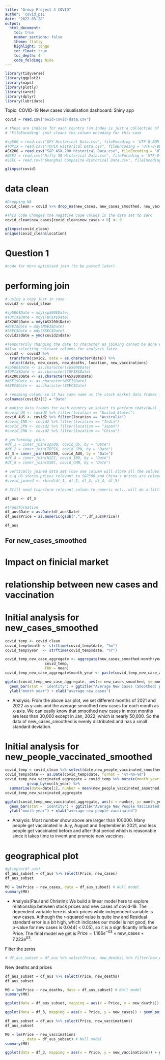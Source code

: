 ```yaml
---
title: "Group Project 4 COVID"
author: 'covid_p11'
date: '2022-03-28'
output:
  html_document:
    toc: true
    number_sections: false
    theme: flatly
    highlight: tango
    toc_float: true
    toc_depth: 4
    code_folding: hide
---
```


```r
library(tidyverse)
library(ggplot2)
library(maps)
library(plotly)
library(caret)
library(dplyr)
library(lubridate)
```

Topic: COVID-19 New cases
visualisation dashboard: Shiny app
```r
covid = read.csv("owid-covid-data.csv")

# these are indices for each country (an index is just a collection of stocks)
# 'FileEncoding' just cleans the column encoding for this case

#sp500 = read.csv("SPY Historical Data.csv", fileEncoding = 'UTF-8-BOM') # This is for US
#TOPIX = read.csv("TOPIX Historical Data.csv", fileEncoding = 'UTF-8-BOM') # This is for Japan
ASX200 = read.csv("S&P_ASX 200 Historical Data.csv", fileEncoding = 'UTF-8-BOM') # This is for Australia
#NSEI = read.csv("Nifty 50 Historical Data.csv", fileEncoding = 'UTF-8-BOM') # This is for India
#SSEC = read.csv("Shanghai Composite Historical Data.csv", fileEncoding = 'UTF-8-BOM') # this is for China

glimpse(covid)
```

# data clean
```r
#Dropping NA
covid_clean = covid %>% drop_na(new_cases, new_cases_smoothed, new_vaccinations, new_vaccinations_smoothed, new_vaccinations_smoothed_per_million, population, median_age, extreme_poverty, total_vaccinations, hospital_beds_per_thousand, human_development_index, new_deaths)

#This code changes the negative case values in the data set to zero
covid_clean$new_cases[covid_clean$new_cases < 0] <- 0

glimpse(covid_clean)
unique(covid_clean$location)
```

# Question 1

```r
#code for more optimised join (to be pasted later)
```


# performing join

```r
# using a copy just in case
covid2 <- covid_clean

#sp500$Date = mdy(sp500$Date)
#TOPIX$Date = mdy(TOPIX$Date)
ASX200$Date = mdy(ASX200$Date)
#NSEI$Date = mdy(NSEI$Date)
#SSEC$Date = mdy(SSEC$Date)
covid2$date = ymd(covid2$date)

#Temporarily changing the date to character as joining cannot be done with date objects
#Also selecting relevant columns for analysis later
covid2 <- covid2 %>%
  transform(covid2, date = as.character(date)) %>% 
  select(date, new_cases, new_deaths, location, new_vaccinations)
#sp500$Date <- as.character(sp500$Date)
#TOPIX$Date <- as.character(TOPIX$Date)
ASX200$Date <- as.character(ASX200$Date)
#NSEI$Date <- as.character(NSEI$Date)
#SSEC$Date <- as.character(SSEC$Date)

# renaming column so it has same name as the stock market data frames for joining later
colnames(covid2)[1] = "Date"

# making data frames for each country we select to perform individual joins on each to their respective stock market index
#covid_US <- covid2 %>% filter(location == "United States")
covid_AUS <- covid2 %>% filter(location == "Australia")
#covid_IND <- covid2 %>% filter(location == "India")
#covid_JPN <- covid2 %>% filter(location == "Japan")
#covid_CHN <- covid2 %>% filter(location == "China")

# performing joins 
#df_1 = inner_join(sp500, covid_US, by = "Date")
#df_2 = inner_join(TOPIX, covid_JPN, by = "Date")
df_3 = inner_join(ASX200, covid_AUS, by = "Date")
#df_4 = inner_join(NSEI, covid_IND, by = "Date")
#df_5 = inner_join(SSEC, covid_CHN, by = "Date")

# vertically joined data set (now one column will store all the values of the respective country index)
# e.g US stores prices relevant to S&P500 and China's prices are relevant to the the SSEC which is based in Shanghai.
#covid_joined <- rbind(df_1, df_2, df_3, df_4, df_5)

# Still need transform relevant column to numeric ect...will do a little later 

df_aus <- df_3

#transformation
df_aus$Date = as.Date(df_aus$Date)
df_aus$Price = as.numeric(gsub(",","",df_aus$Price))

df_aus
```

## For new_cases_smoothed

# Impact on finicial market

# relationship between new cases and vaccination

# Initial analysis for new_cases_smoothed

```r
covid_temp <- covid_clean
covid_temp$month <- strftime(covid_temp$date, "%m")
covid_temp$year  <- strftime(covid_temp$date, "%Y")

covid_temp_new_case_aggregate <- aggregate(new_cases_smoothed~month+year, 
                  covid_temp,
                  FUN = mean)
covid_temp_new_case_aggregate$month_year <- paste(covid_temp_new_case_aggregate$month, covid_temp_new_case_aggregate$year)
```


```r
ggplot(covid_temp_new_case_aggregate, aes(x= new_cases_smoothed, y= month_year)) +
  geom_bar(stat = 'identity') + ggtitle("Average New Cases (Smoothed) per Month") +
  ylab("month year") + xlab("average new cases")
```

- Analysis: From the above bar plot, we set different months of 2021 and 2022 as y-axis and the average smoothed new cases for each month as x-axis. We can easily know that smoothed new cases in most months are less than 30,000 except in Jan, 2022, which is nearly 50,000. So the data of new_cases_smoothed is evenly distributed and has a small standard deviation.

# Initial analysis for new_people_vaccinated_smoothed
```r
covid_temp = covid_clean %>% select(date,new_people_vaccinated_smoothed)
covid_temp$date <- as.Date(covid_temp$date, format = "%Y-%m-%d")
covid_temp_new_vaccinated_aggregate = covid_temp %>% mutate(month_year = as.character(format(date, "%m-%Y"))) %>%
          group_by(month_year) %>%
  summarise(date=date[1], number = mean(new_people_vaccinated_smoothed))
covid_temp_new_vaccinated_aggregate  
```

```r
ggplot(covid_temp_new_vaccinated_aggregate, aes(x = number, y= month_year)) +
  geom_bar(stat = 'identity') + ggtitle("Average New People Vaccinated (Smoothed) per Month") +
  ylab("month year") + xlab("average new people vaccinated")
```

- Analysis: Most number show above are larger than 100000. Many people get vaccinated in July, August and September in 2021, and less people get vaccinated before and after that period which is reasonable since it takes time to invent and promote new vaccines.

# geographical plot

```r
#glimpse(df_aus)
df_aus_subset = df_aus %>% select(Price, new_cases)
df_aus_subset

M0 = lm(Price ~ new_cases, data = df_aus_subset) # Null model
summary(M0)
```

- Analysis(Paul and Christin): We build a linear model here to explore relationship between stock prices and new cases of covid-19. The dependent variable here is stock prices while independent variable is new cases. Although the r-squared value is quite low and Residual standard error is a bit high, which indicates our model is not good, the p-value for new cases is 0.044( < 0.05), so it is a significantly influence Price. The final model we get is $\text{Price} = 1.166e^{-03}\times \text{new_cases} + 7.223e^{03}$.

Filter the zeros
```r
# df_aus_subset = df_aus %>% select(Price, new_deaths) %>% filter(new_deaths != 0)
```

New deaths and prices 
```r
df_aus_subset = df_aus %>% select(Price, new_deaths)
df_aus_subset

M0 = lm(Price ~ new_deaths, data = df_aus_subset) # Null model
summary(M0)
```

```r

ggplot(data = df_aus_subset, mapping = aes(x = Price, y = new_deaths)) + geom_point() + ggtitle("Prices of stocks and against new death (Smoothed)") + ylab("New deaths") + xlab("Price")
```

```r
ggplot(data = df_3, mapping = aes(x = Price, y = new_cases)) + geom_point() + ggtitle("Prices of stocks and against new cases (Smoothed)") + ylab("New cases") + xlab("Price")
```
```r
df_aus_subset = df_aus %>% select(Price, new_vaccinations)
df_aus_subset

M0 = lm(Price ~ new_vaccinations
        , data = df_aus_subset) # Null model
summary(M0)

```


```r
ggplot(data = df_3, mapping = aes(x = Price, y = new_vaccinations)) + geom_point() + ggtitle("Prices of stocks and against new vaccinations (Smoothed)") + ylab("New vaccinations") + xlab("Price")
```



